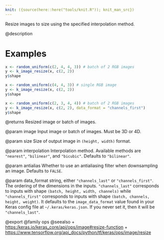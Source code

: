 ```yaml
---
knit: ({source(here::here("tools/knit.R")); knit_man_src})
---
```


Resize images to size using the specified interpolation method.

@description

# Examples
```r
x <- random_uniform(c(2, 4, 4, 3)) # batch of 2 RGB images
y <- k_image_resize(x, c(2, 2))
y$shape
```

```r
x <- random_uniform(c(4, 4, 3)) # single RGB image
y <- k_image_resize(x, c(2, 2))
y$shape
```

```r
x <- random_uniform(c(2, 3, 4, 4)) # batch of 2 RGB images
y <- k_image_resize(x, c(2, 2), data_format = "channels_first")
y$shape
```

@returns
Resized image or batch of images.

@param image
Input image or batch of images. Must be 3D or 4D.

@param size
Size of output image in `(height, width)` format.

@param interpolation
Interpolation method. Available methods are `"nearest"`,
`"bilinear"`, and `"bicubic"`. Defaults to `"bilinear"`.

@param antialias
Whether to use an antialiasing filter when downsampling an
image. Defaults to `FALSE`.

@param data_format
string, either `"channels_last"` or `"channels_first"`.
The ordering of the dimensions in the inputs. `"channels_last"`
corresponds to inputs with shape `(batch, height, width, channels)`
while `"channels_first"` corresponds to inputs with shape
`(batch, channels, height, weight)`. It defaults to the
`image_data_format` value found in your Keras config file at
`~/.keras/keras.json`. If you never set it, then it will be
`"channels_last"`.

@export
@family ops
@seealso
+ <https:/keras.io/keras_core/api/ops/image#resize-function>
+ <https://www.tensorflow.org/api_docs/python/tf/keras/ops/image/resize>
